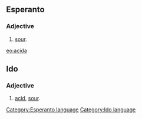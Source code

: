==Esperanto==
===Adjective===
# [[sour]].

{{Universala Vortaro}}
[[eo:acida]]
[[Category:Esperanto language]]

==Ido==
===Adjective===
# [[acid]], [[sour]].
[[Category:Ido language]]
